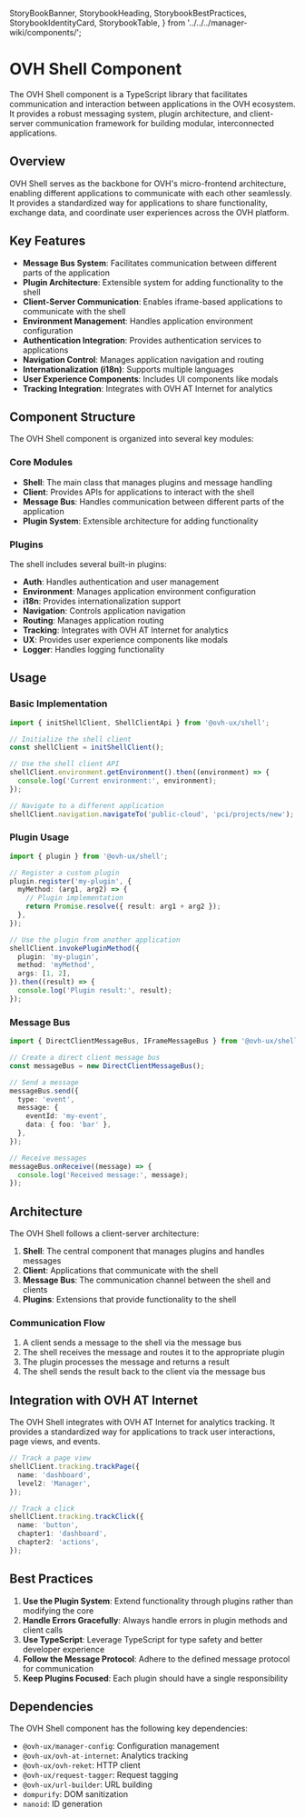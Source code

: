   StoryBookBanner,
  StorybookHeading,
  StorybookBestPractices,
  StorybookIdentityCard,
  StorybookTable,
} from '../../../manager-wiki/components/';


<Meta title="Core/OVH Shell/Overview" />

# OVH Shell Component

The OVH Shell component is a TypeScript library that facilitates communication and interaction between applications in the OVH ecosystem. It provides a robust messaging system, plugin architecture, and client-server communication framework for building modular, interconnected applications.

## Overview

OVH Shell serves as the backbone for OVH's micro-frontend architecture, enabling different applications to communicate with each other seamlessly. It provides a standardized way for applications to share functionality, exchange data, and coordinate user experiences across the OVH platform.

## Key Features

- **Message Bus System**: Facilitates communication between different parts of the application
- **Plugin Architecture**: Extensible system for adding functionality to the shell
- **Client-Server Communication**: Enables iframe-based applications to communicate with the shell
- **Environment Management**: Handles application environment configuration
- **Authentication Integration**: Provides authentication services to applications
- **Navigation Control**: Manages application navigation and routing
- **Internationalization (i18n)**: Supports multiple languages
- **User Experience Components**: Includes UI components like modals
- **Tracking Integration**: Integrates with OVH AT Internet for analytics

## Component Structure

The OVH Shell component is organized into several key modules:

### Core Modules

- **Shell**: The main class that manages plugins and message handling
- **Client**: Provides APIs for applications to interact with the shell
- **Message Bus**: Handles communication between different parts of the application
- **Plugin System**: Extensible architecture for adding functionality

### Plugins

The shell includes several built-in plugins:

- **Auth**: Handles authentication and user management
- **Environment**: Manages application environment configuration
- **i18n**: Provides internationalization support
- **Navigation**: Controls application navigation
- **Routing**: Manages application routing
- **Tracking**: Integrates with OVH AT Internet for analytics
- **UX**: Provides user experience components like modals
- **Logger**: Handles logging functionality

## Usage

### Basic Implementation

```typescript
import { initShellClient, ShellClientApi } from '@ovh-ux/shell';

// Initialize the shell client
const shellClient = initShellClient();

// Use the shell client API
shellClient.environment.getEnvironment().then((environment) => {
  console.log('Current environment:', environment);
});

// Navigate to a different application
shellClient.navigation.navigateTo('public-cloud', 'pci/projects/new');
```

### Plugin Usage

```typescript
import { plugin } from '@ovh-ux/shell';

// Register a custom plugin
plugin.register('my-plugin', {
  myMethod: (arg1, arg2) => {
    // Plugin implementation
    return Promise.resolve({ result: arg1 + arg2 });
  },
});

// Use the plugin from another application
shellClient.invokePluginMethod({
  plugin: 'my-plugin',
  method: 'myMethod',
  args: [1, 2],
}).then((result) => {
  console.log('Plugin result:', result);
});
```

### Message Bus

```typescript
import { DirectClientMessageBus, IFrameMessageBus } from '@ovh-ux/shell';

// Create a direct client message bus
const messageBus = new DirectClientMessageBus();

// Send a message
messageBus.send({
  type: 'event',
  message: {
    eventId: 'my-event',
    data: { foo: 'bar' },
  },
});

// Receive messages
messageBus.onReceive((message) => {
  console.log('Received message:', message);
});
```

## Architecture

The OVH Shell follows a client-server architecture:

1. **Shell**: The central component that manages plugins and handles messages
2. **Client**: Applications that communicate with the shell
3. **Message Bus**: The communication channel between the shell and clients
4. **Plugins**: Extensions that provide functionality to the shell

### Communication Flow

1. A client sends a message to the shell via the message bus
2. The shell receives the message and routes it to the appropriate plugin
3. The plugin processes the message and returns a result
4. The shell sends the result back to the client via the message bus

## Integration with OVH AT Internet

The OVH Shell integrates with OVH AT Internet for analytics tracking. It provides a standardized way for applications to track user interactions, page views, and events.

```typescript
// Track a page view
shellClient.tracking.trackPage({
  name: 'dashboard',
  level2: 'Manager',
});

// Track a click
shellClient.tracking.trackClick({
  name: 'button',
  chapter1: 'dashboard',
  chapter2: 'actions',
});
```

## Best Practices

1. **Use the Plugin System**: Extend functionality through plugins rather than modifying the core
2. **Handle Errors Gracefully**: Always handle errors in plugin methods and client calls
3. **Use TypeScript**: Leverage TypeScript for type safety and better developer experience
4. **Follow the Message Protocol**: Adhere to the defined message protocol for communication
5. **Keep Plugins Focused**: Each plugin should have a single responsibility

## Dependencies

The OVH Shell component has the following key dependencies:

- `@ovh-ux/manager-config`: Configuration management
- `@ovh-ux/ovh-at-internet`: Analytics tracking
- `@ovh-ux/ovh-reket`: HTTP client
- `@ovh-ux/request-tagger`: Request tagging
- `@ovh-ux/url-builder`: URL building
- `dompurify`: DOM sanitization
- `nanoid`: ID generation
